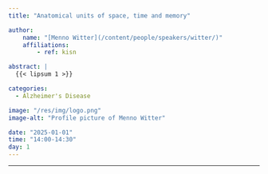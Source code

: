 ```yaml
---
title: "Anatomical units of space, time and memory"

author:
    name: "[Menno Witter](/content/people/speakers/witter/)"
    affiliations:
        - ref: kisn

abstract: |
  {{< lipsum 1 >}}

categories:
  - Alzheimer's Disease

image: "/res/img/logo.png"
image-alt: "Profile picture of Menno Witter"

date: "2025-01-01"
time: "14:00-14:30"
day: 1
---
```


***

<object data="/res/quarto.pdf" type="application/pdf" width="100%" height="600">
</object>